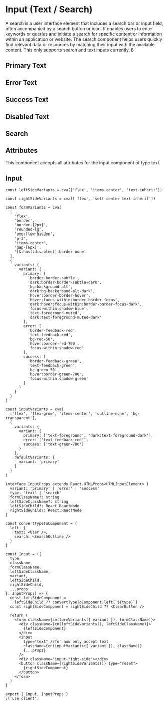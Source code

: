 

<Meta of={InputStories} />

# Input (Text / Search)

A search is a user interface element that includes a search bar or input field, often accompanied by a search button or icon. It enables users to enter keywords or queries and initiate a search for specific content or information within an application or website. The search component helps users quickly find relevant data or resources by matching their input with the available content. This only supports search and text inputs currently. ß

## Primary Text

<Canvas of={InputStories.PrimaryInput} />

## Error Text

<Canvas of={InputStories.ErrorInput} />

## Success Text

<Canvas of={InputStories.SuccessInput} />

## Disabled Text

<Canvas of={InputStories.Disabled} />

## Search

<Canvas of={InputStories.Search} />

## Attributes

This component accepts all attributes for the input component of type text.

## Input

```tsx
const leftSideVariants = cva(['flex', 'items-center', 'text-inherit'])

const rightSideVariants = cva(['flex', 'self-center text-inherit'])

const formVariants = cva(
  [
    'flex',
    'border',
    'border-[2px]',
    'rounded-lg',
    'overflow-hidden',
    'p-3',
    'items-center',
    'gap-[6px]',
    '[&:has(:disabled)]:border-none'
  ],
  {
    variants: {
      variant: {
        primary: [
          'border-border-subtle',
          'dark:border-border-subtle-dark',
          'bg-background-alt',
          'dark:bg-background-alt-dark',
          'hover:border-border-hover',
          'hover:focus-within:border-border-focus',
          'dark:hover:focus-within:border-border-focus-dark',
          'focus-within:shadow-blue',
          'text-foreground-muted',
          'dark:text-foreground-muted-dark'
        ],
        error: [
          'border-feedback-red',
          'text-feedback-red',
          'bg-red-50',
          'hover:border-red-700',
          'focus-within:shadow-red'
        ],
        success: [
          'border-feedback-green',
          'text-feedback-green',
          'bg-green-50',
          'hover:border-green-700',
          'focus-within:shadow-green'
        ]
      }
    }
  }
)

const inputVariants = cva(
  ['flex', 'flex-grow', 'items-center', 'outline-none', 'bg-transparent'],
  {
    variants: {
      variant: {
        primary: ['text-foreground', 'dark:text-foreground-dark'],
        error: ['text-feedback-red'],
        success: ['text-green-700']
      }
    },
    defaultVariants: {
      variant: 'primary'
    }
  }
)

interface InputProps extends React.HTMLProps<HTMLInputElement> {
  variant: 'primary' | 'error' | 'success'
  type: 'text' | 'search'
  formClassName?: string
  leftSideClassName?: string
  leftSideChild?: React.ReactNode
  rightSideChild?: React.ReactNode
}

const convertTypeToComponent = {
  left: {
    text: <User />,
    search: <SearchOutline />
  }
}

const Input = ({
  type,
  className,
  formClassName,
  leftSideClassName,
  variant,
  leftSideChild,
  rightSideChild,
  ...props
}: InputProps) => {
  const leftSideComponent =
    leftSideChild ?? convertTypeToComponent.left[`${type}`]
  const rightSideComponent = rightSideChild ?? <ClearButton />

  return (
    <form className={cn(formVariants({ variant }), formClassName)}>
      <div className={cn(leftSideVariants(), leftSideClassName)}>
        {leftSideComponent}
      </div>
      <input
        type="text" //for now only accept text
        className={cn(inputVariants({ variant }), className)}
        {...props}
      />
      <div className="input-right-side"></div>
      <button className={rightSideVariants()} type="reset">
        {rightSideComponent}
      </button>
    </form>
  )
}

export { Input, InputProps }
;('use client')
```
